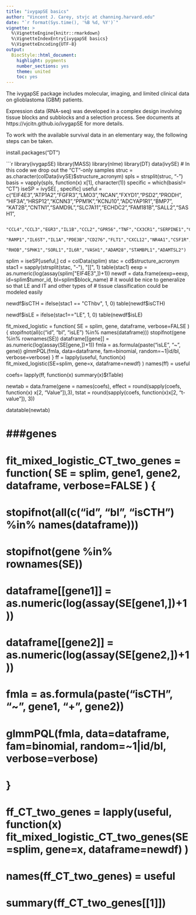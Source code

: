 ```yaml
---
title: "ivygapSE basics"
author: "Vincent J. Carey, stvjc at channing.harvard.edu"
date: "`r format(Sys.time(), '%B %d, %Y')`"
vignette: >
  %\VignetteEngine{knitr::rmarkdown}
  %\VignetteIndexEntry{ivygapSE basics}
  %\VignetteEncoding{UTF-8}
output:
  BiocStyle::html_document:
    highlight: pygments
    number_sections: yes
    theme: united
    toc: yes
---
```



The ivygapSE package includes molecular, imaging, and 
limited clinical data on glioblastoma (GBM) patients.

Expression data (RNA-seq) was developed in a complex design
involving tissue blocks and subblocks and a selection process.
See documents at https://vjcitn.github.io/ivygapSE for more
details.

To work with the available survival data in an elementary
way, the following steps can be taken.

install.packages("DT")

```r
library(ivygapSE)
library(MASS)
library(nlme)
library(DT)
data(ivySE)
# In this code we drop out the "CT"-only samples
struc = as.character(colData(ivySE)$structure_acronym)
spls = strsplit(struc, "-")
basis = vapply(spls, function(x) x[1], character(1))
specific = which(basis!= "CT")
iseSP = ivySE[ , specific]
useful = c("EIF4E3","ATP1A2","FGFR3","LMO3","NCAN","FXYD1","PSD2","PRODH",
           "HIF3A","HRSP12","KCNN3","PPM1K","KCNJ10","ADCYAP1R1","BMP7",
           "KAT2B","CNTN1","SAMD9L","SLC7A11","ECHDC2","FAM181B","SALL2","SASH1",
           
           "CCL4","CCL3","EGR3","IL1B","CCL2","GPR56","TNF","CX3CR1","SERPINE1","CSF1",
           "RAMP1","IL6ST","IL1A","PDE3B","CD276","FLT1","CXCL12","NR4A1","CSF1R","CCR1",
           "RHOB","SPHK1","SORL1","IL6R","VASH1","ADAM28","STAMBPL1","ADAMTSL2")
splim = iseSP[useful,]
cd = colData(splim)
stac = cd$structure_acronym
stac1 = sapply(strsplit(stac, "-"), "[[", 1)
table(stac1)
eexp = as.numeric(log(assay(splim["EIF4E3",])+1))
newdf = data.frame(eexp=eexp, id=splim$tumor_id, bl=splim$block_name)
# it would be nice to generalize so that LE and IT and other types of
# tissue classification could be modeled easily

newdf$isCTH = ifelse(stac1 == "CThbv", 1, 0)
table(newdf$isCTH)
      
newdf$isLE = ifelse(stac1=="LE", 1, 0)
table(newdf$isLE)

fit_mixed_logistic = function( SE = splim, gene, dataframe, verbose=FALSE ) {
  stopifnot(all(c("id", "bl", "isLE") %in% names(dataframe)))
  stopifnot(gene %in% rownames(SE))
  dataframe[[gene]] = as.numeric(log(assay(SE[gene,])+1))
  fmla = as.formula(paste("isLE", "~", gene))
  glmmPQL(fmla, data=dataframe, fam=binomial, random=~1|id/bl, verbose=verbose)
  }
ff = lapply(useful, function(x) fit_mixed_logistic(SE=splim, gene=x, dataframe=newdf) )
names(ff) = useful

coefs= lapply(ff, function(x) summary(x)$tTable)


newtab = data.frame(gene = names(coefs),
                    effect = round(sapply(coefs, function(x) x[2, "Value"]),3),
                    tstat = round(sapply(coefs, function(x)x[2, "t-value"]), 3))


datatable(newtab)



# ###genes
# fit_mixed_logistic_CT_two_genes = function( SE = splim, gene1, gene2, dataframe, verbose=FALSE ) {
#   stopifnot(all(c("id", "bl", "isCTH") %in% names(dataframe)))
#   stopifnot(gene %in% rownames(SE))
#   dataframe[[gene1]] = as.numeric(log(assay(SE[gene1,])+1))
#   dataframe[[gene2]] = as.numeric(log(assay(SE[gene2,])+1))
#   fmla = as.formula(paste("isCTH", "~", gene1, "+", gene2))
#   glmmPQL(fmla, data=dataframe, fam=binomial, random=~1|id/bl, verbose=verbose)
# }
# 
# ff_CT_two_genes = lapply(useful, function(x) fit_mixed_logistic_CT_two_genes(SE=splim, gene=x, dataframe=newdf) )
# names(ff_CT_two_genes) = useful
# summary(ff_CT_two_genes[[1]])
